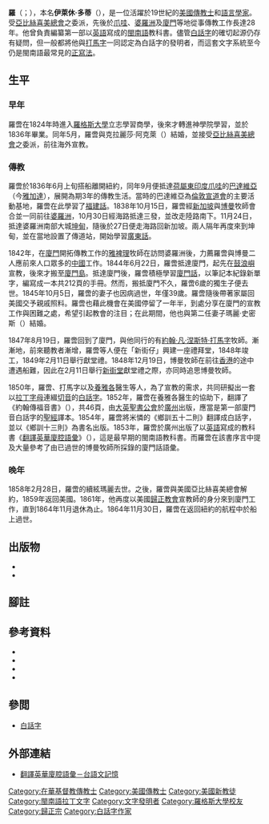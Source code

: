 {{Infobox person
|name          = 羅啻
|native_name   = Elihu Doty
|image         = Doty.jpg
|image_size    = 200px
|caption       = 羅啻
|birth_date    = {{Birth date|1809|09|20}}
|birth_place   = [[美國|美國]][[紐約州|紐約州]][[貝爾訥_(紐約州)|貝爾訥]]
|death_date    = {{Death date and age|1864|11|20|1809|09|20}}
|death_place   = 前往紐約的海上航程中
|resting_place = [[紐澤西|紐澤西]]帕西帕尼
|residence     = [[大清|大清]][[福建省|福建省]][[廈門|廈門]]
|nationality   = [[美國人|美國人]]
|language      = [[英語|英語]]、[[閩南語|閩南語]][[廈門方言|廈門方言]]
|religion      = [[加爾文主義|加爾文]][[新教|新教]]
|known_for     = 英語寫成的閩南語[[廈門話|廈門話]]教科書
|alma_mater    = [[羅格斯大學|羅格斯大學]]
|occupation    = [[傳教士|傳教士]]、[[語言學家|語言學家]]
|years_active  = 1836年–1864年
|spouse        = Clarissa D. Ackley<br>Eleanor Augusta Smith Doty
}}

'''羅{{Ruby|啻|-{zh-cn:chì; zh-hk:chì; zh-tw:ㄔˋ}-}}'''（{{lang-nan|Lô Chhì}}；{{bd|1809年|9月20日|1864年|11月30日}}），本名'''伊萊休·多蒂'''（{{lang-en|Elihu Doty}}），是一位活躍於19世紀的[[美國|美國]][[傳教士|傳教士]]和[[語言學家|語言學家]]。受[[亞比絲喜美總會|亞比絲喜美總會]]之委派，先後於[[爪哇|爪哇]]、[[婆羅洲|婆羅洲]]及[[廈門|廈門]]等地從事傳教工作長達28年。{{sfnp|賴永祥|2008}}他曾負責編纂第一部以[[英語|英語]]寫成的[[閩南語|閩南語]]教科書。儘管[[白話字|白話字]]的確切起源仍存有疑問，但一般都將他與[[約翰·凡·涅斯特·打馬字|打馬字]]一同認定為白話字的發明者，而這套文字系統至今仍是閩南語最常見的[[正寫法|正寫法]]。{{sfnp|Klöter|2002}}

==生平==
===早年===
羅啻在1824年時進入[[羅格斯大學|羅格斯大學]]立志學習商學，後來才轉進神學院學習，並於1836年畢業。同年5月，羅啻與克拉麗莎·阿克萊（{{lang|en|Clarissa D. Ackley}}）結婚，並接受[[亞比絲喜美總會|亞比絲喜美總會]]之委派，前往海外宣教。{{sfnp|賴永祥|2008}}

===傳教===
羅啻於1836年6月上旬搭船離開紐約，同年9月便抵達[[荷屬東印度|荷屬東印度]][[爪哇|爪哇]]的[[巴達維亞|巴達維亞]]（今[[雅加達|雅加達]]），展開為期3年的傳教生活。{{sfnp|Bruggink|Baker|2004|p=92}}當時的巴達維亞為[[倫敦宣道會|倫敦宣道會]]的主要活動基地，羅啻在此學習了[[東南亞福建話|福建話]]。1838年10月15日，羅啻經[[新加坡|新加坡]]與[[博曼|博曼]]牧師會合並一同前往[[婆羅洲|婆羅洲]]，10月30日經海路抵達三發，並改走陸路南下。11月24日，抵達婆羅洲南部大城[[坤甸|坤甸]]，隨後於27日便走海路回新加坡。兩人隔年再度來到坤甸，並在當地設置了傳道站，開始學習[[廣府話|廣東話]]。{{sfnp|賴永祥|2008}}

1842年，在[[廈門|廈門]]開拓傳教工作的[[雅裨理|雅裨理]]牧師在訪問婆羅洲後，力薦羅啻與博曼二人應前來人口眾多的[[中國|中國]]工作。1844年6月22日，羅啻抵達廈門，起先在[[鼓浪嶼|鼓浪嶼]]宣教，後來才搬至[[廈門島|廈門島]]。抵達廈門後，羅啻積極學習[[廈門話|廈門話]]，以筆記本紀錄新單字，編寫成一本共212頁的手冊。然而，搬抵廈門不久，羅啻6歲的獨生子便去世。1845年10月5日，羅啻的妻子也因病過世，年僅39歲。羅啻隨後帶著家屬回美國交予親戚照料。羅啻也藉此機會在美國停留了一年半，到處分享在廈門的宣教工作與困難之處，希望引起教會的注目；在此期間，他也與第二任妻子瑪麗·史密斯（{{lang|en|Mary Smith}}）結婚。{{sfnp|賴永祥|2008}}

1847年8月19日，羅啻回到了廈門，與他同行的有[[約翰·凡·涅斯特·打馬字|約翰·凡·涅斯特·打馬字]]牧師。漸漸地，前來聽教者漸增，羅啻等人便在「新街仔」興建一座禮拜堂，1848年竣工，1849年2月11日舉行獻堂禮。1848年12月19日，博曼牧師在前往[[香港|香港]]的途中遭遇船難，因此在2月11日舉行[[新街堂|新街堂]]獻堂禮之際，亦同時追思博曼牧師。{{sfnp|賴永祥|2008}}

1850年，羅啻、打馬字以及[[養雅各|養雅各]]醫生等人，為了宣教的需求，共同研擬出一套以[[拉丁字母|拉丁字母]]連綴[[切音|切音]]的[[白話字|白話字]]。1852年，羅啻在養雅各醫生的協助下，翻譯了《約翰傳福音書》（{{lang|nan|Iok hām thoân hok im su}}），共46頁，由[[大英聖書公會|大英聖書公會]]於[[廣州|廣州]]出版，應當是第一部廈門音白話字的[[聖經|聖經]]譯本。1854年，羅啻將米憐的《鄉訓五十二則》翻譯成白話字，並以《鄉訓十三則》為書名出版。{{sfnp|Wylie|1867}}1853年，羅啻於廣州出版了以[[英語|英語]]寫成的教科書《[[翻譯英華廈腔語彙|翻譯英華廈腔語彙]]》（{{lang|en|Anglo-Chinese Manual with Romanized Colloquial in the Amoy Dialect}}）{{sfnp|Wylie|1867}}，這是最早期的閩南語教科書。{{sfnp|Klöter|2002}}而羅啻在該書序言中提及大量參考了由已過世的博曼牧師所採錄的廈門話語彙。{{sfnp|賴永祥|2008}}

===晚年===
1858年2月28日，羅啻的續絃瑪麗去世。之後，羅啻與美國亞比絲喜美總會解約，1859年返回美國。1861年，他再度以美國[[歸正教會|歸正教會]]宣教師的身分來到廈門工作，直到1864年11月退休為止。1864年11月30日，羅啻在返回紐約的航程中於船上過世。{{sfnp|賴永祥|2008}}

==出版物==
*{{cite book |last=Doty |first=Elihu |title=Some thoughts on the proper term to be employed to translate Elohim and Theos into Chinese|location=Shanghae |publisher=Mission Press |year=1850 |oclc=31245161|ref=harv}}
*{{cite book |last=Doty |first=Elihu |title=Anglo-Chinese Manual with Romanized Colloquial in the Amoy Dialect |year=1853 |publisher=Samuel Wells Williams |location=Guangzhou |oclc=20605114 |ref=harv}}

==腳註==
{{reflist|3}}

==參考資料==
{{refbegin}}
*{{cite book |title=By Grace Alone: Stories of the Reformed Church in America|last=Bruggink|first=Donald J.|last2=Baker|first2=Kim N.|year=2004|isbn=978-0-8028-2691-6|publisher=Wm. B. Eerdmans|ref=harv}}
*{{cite web|url=http://210.240.194.97/ungian/POJ/siausit/2002/2002POJGTH/lunbun/K2-kloeter.htm|last=Klöter|year=2002|first=Henning|title=A History of Peh-oe-ji|accessdate=3 July 2016|ref=harv|archive-date=2017-01-12|archive-url=https://web.archive.org/web/20170112000855/http://210.240.194.97/ungian/POJ/siausit/2002/2002POJGTH/lunbun/K2-kloeter.htm|dead-url=no}}
*{{cite web|url=http://www.laijohn.com/works/kangsu/07.htm|author=賴永祥|title=賴永祥講書－羅啻牧師|year=2008|ref=harv|access-date=2016-10-21|archive-date=2017-08-10|archive-url=https://web.archive.org/web/20170810154038/http://www.laijohn.com/works/kangsu/07.htm|dead-url=no}}
*{{cite web|url=http://www.laijohn.com/archives/pm/Doty,E/biog/wylie.htm|last=Wylie|year=1867|first=Alexander|title=Rev. Elihu Doty and His Publications|ref=harv|access-date=2016-10-21|archive-date=2020-08-09|archive-url=https://web.archive.org/web/20200809174953/http://laijohn.com/archives/pm/Doty,E/biog/wylie.htm|dead-url=no}}
{{refend}}

==參閲==
*[[白話字|白話字]]

==外部連結==
*[http://ip194097.ntcu.edu.tw/Memory/TGB/thak.asp?id=6 翻譯英華廈腔語彙－台語文記憶] {{Wayback|url=http://ip194097.ntcu.edu.tw/Memory/TGB/thak.asp?id=6 |date=20200119163431 }}

{{Authority control}}

{{DEFAULTSORT:Doty, Elihu}}
[[Category:在華基督教傳教士|Category:在華基督教傳教士]]
[[Category:美國傳教士|Category:美國傳教士]]
[[Category:美國新教徒|Category:美國新教徒]]
[[Category:閩南語拉丁文字|Category:閩南語拉丁文字]]
[[Category:文字發明者|Category:文字發明者]]
[[Category:羅格斯大學校友|Category:羅格斯大學校友]]
[[Category:歸正宗|Category:歸正宗]]
[[Category:白話字作家|Category:白話字作家]]